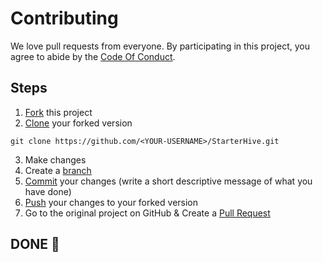# Contributing

We love pull requests from everyone. By participating in this project, you
agree to abide by the [Code Of Conduct](https://github.com/ArslanYM/StarterHive/blob/main/CODE_OF_CONDUCT.md).

## Steps

1. [Fork](https://help.github.com/articles/fork-a-repo/) this project
2. [Clone](https://help.github.com/articles/fork-a-repo/#step-2-create-a-local-clone-of-your-fork) your forked version 
```
git clone https://github.com/<YOUR-USERNAME>/StarterHive.git
```
3. Make changes
4. Create a [branch](https://docs.github.com/en/pull-requests/collaborating-with-pull-requests/proposing-changes-to-your-work-with-pull-requests/about-branches#working-with-branches)
5. [Commit](https://help.github.com/articles/adding-a-file-to-a-repository-using-the-command-line/) your changes (write a short descriptive message of what you have done)
6. [Push](https://help.github.com/articles/pushing-to-a-remote/) your changes to your forked version
7. Go to the original project on GitHub & Create a [Pull Request](https://help.github.com/articles/about-pull-requests/)

## DONE 🥳

